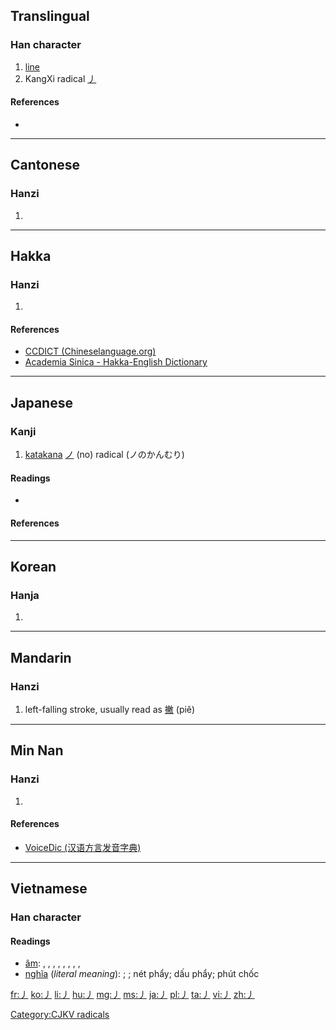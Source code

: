 ==Translingual==
{{stroke order|type=animate}}

===Han character===
{{Han char|rn=4|rad=丿|as=00|sn=1|four=|canj=竹 (H), X竹 (XH)}}

# [[line]]
# KangXi radical [[Index:Chinese radical/丿|丿]]

====References====
* {{Han ref|kx=0081.060|dkj=00106|dj=0164.070|hdz=10031.020|uh=4E3F|ud=20031}}

----

==Cantonese==

===Hanzi===
{{yue-hanzi|jyut=[[pit3]]|y=pit3}}

# {{defn|lang=yue|sort=丿00}}

----

==Hakka==

===Hanzi===
{{hak-hanzi|poj=[[phi̍et]], [[phiet]]|gd=p'iet<sup>7</sup> [Hailu]|hpy=piad5}}

# {{defn|lang=hak|sort=丿00}}

====References====
*[http://www.chineselanguage.org/dictionaries/?mode=view&module=chardict&query=%E4%B8%BF CCDICT (Chineselanguage.org)]
*[http://minhakka.ling.sinica.edu.tw/bkg/hakyin/search.php?DETAIL=1&LIMIT=id=32008&dbname=su_tian_1&graph=2 Academia Sinica - Hakka-English Dictionary]

----

==Japanese==

===Kanji===
{{ja-kanji|grade=r|rs=丿00}}

# [[katakana]] [[ノ]] (no) radical (ノのかんむり)

====Readings====
* {{ja-readings|on=[[へつ]] (hetsu), [[へち]] (hechi)|kun=[[えい]] (ei), [[よう]] (yō)|nanori=[[の]] (no)}}

====References====
{{ja-kref
|jis= 5028 
|ku= 4808 
|shift= 98A6 
|euc= D0A8
|freq= ''radical''
|nelson= ''not listed''
|newnelson= 39 
|halpern= 3345
|kld= ''not listed''
|heisig= ''not listed''
|tuttle= 0a1.2
}}

----

==Korean==

===Hanja===
{{ko-hanja|hangeul=별|rv=byeol|mr=pyŏl|y=pyel}}

# {{defn|lang=ko|sort=丿00}}

----

==Mandarin==

===Hanzi===
{{cmn-hanzi|pin=[[piě]] ([[pie3]])|wg=p'ieh<sup>3</sup>}}

# left-falling stroke, usually read as [[撇]] (piě)

----

==Min Nan==

===Hanzi===
{{nan-hanzi|poj=|tlpa=phiat (phiat<sup>4</sup>)|gd=piat<sup>7</sup>}}

# {{defn|lang=nan|sort=丿00}}

====References====
*[http://cn.voicedic.com/ VoiceDic (汉语方言发音字典)]

----

==Vietnamese==

===Han character===
{{vi-hantu|rs=丿00}}

====Readings====
* [[音読|âm]]: {{l|vi|phiết}}, {{l|vi|triệt}}, {{l|vi|phiệt}}, {{l|vi|phảy}}, {{l|vi|phết}}, {{l|vi|thiên}}, {{l|vi|phút}}, {{l|vi|phét}}, {{l|vi|phịch}}
* [[意義|nghĩa]] (''literal meaning''): {{l|vi|phết}}; {{l|vi|phiết}}; nét phẩy; dấu phẩy; phút chốc


[[Category:CJKV radicals]]

[[fr:丿]]
[[ko:丿]]
[[li:丿]]
[[hu:丿]]
[[mg:丿]]
[[ms:丿]]
[[ja:丿]]
[[pl:丿]]
[[ta:丿]]
[[vi:丿]]
[[zh:丿]]